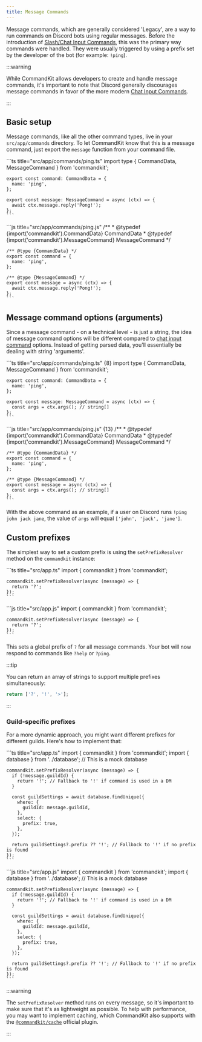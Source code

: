 ```yaml
---
title: Message Commands
---
```



Message commands, which are generally considered 'Legacy', are a way
to run commands on Discord bots using regular messages. Before the
introduction of
[Slash/Chat Input Commands](./01-chat-input-commands.mdx), this was
the primary way commands were handled. They were usually triggered by
using a prefix set by the developer of the bot (for example: `!ping`).

:::warning

While CommandKit allows developers to create and handle message
commands, it's important to note that Discord generally discourages
message commands in favor of the more modern
[Chat Input Commands](./01-chat-input-commands.mdx).

:::

## Basic setup

Message commands, like all the other command types, live in your
`src/app/commands` directory. To let CommandKit know that this is a
message command, just export the `message` function from your command
file.

<Tabs>
  <TabItem value="ts" label="TypeScript" default>
    ```ts title="src/app/commands/ping.ts"
    import type { CommandData, MessageCommand } from 'commandkit';

    export const command: CommandData = {
      name: 'ping',
    };

    export const message: MessageCommand = async (ctx) => {
      await ctx.message.reply('Pong!');
    };
    ```

  </TabItem>
  <TabItem value="js" label="JavaScript">
    ```js title="src/app/commands/ping.js"
    /**
     * @typedef {import('commandkit').CommandData} CommandData
     * @typedef {import('commandkit').MessageCommand} MessageCommand
     */

    /** @type {CommandData} */
    export const command = {
      name: 'ping',
    };

    /** @type {MessageCommand} */
    export const message = async (ctx) => {
      await ctx.message.reply('Pong!');
    };
    ```

  </TabItem>
</Tabs>

## Message command options (arguments)

Since a message command - on a technical level - is just a string, the
idea of message command options will be different compared to
[chat input command](./01-chat-input-commands.mdx) options. Instead of
getting parsed data, you'll essentially be dealing with string
'arguments'.

<Tabs>
  <TabItem value="ts" label="TypeScript" default>
    ```ts title="src/app/commands/ping.ts" {8}
    import type { CommandData, MessageCommand } from 'commandkit';

    export const command: CommandData = {
      name: 'ping',
    };

    export const message: MessageCommand = async (ctx) => {
      const args = ctx.args(); // string[]
    };
    ```

  </TabItem>
  <TabItem value="js" label="JavaScript">
    ```js title="src/app/commands/ping.js" {13}
    /**
     * @typedef {import('commandkit').CommandData} CommandData
     * @typedef {import('commandkit').MessageCommand} MessageCommand
     */

    /** @type {CommandData} */
    export const command = {
      name: 'ping',
    };

    /** @type {MessageCommand} */
    export const message = async (ctx) => {
      const args = ctx.args(); // string[]
    };
    ```

  </TabItem>
</Tabs>

With the above command as an example, if a user on Discord runs
`!ping john jack jane`, the value of `args` will equal
`['john', 'jack', 'jane']`.

## Custom prefixes

The simplest way to set a custom prefix is using the
`setPrefixResolver` method on the `commandkit` instance:

<Tabs>
  <TabItem value="ts" label="TypeScript" default>
    ```ts title="src/app.ts"
    import { commandkit } from 'commandkit';

    commandkit.setPrefixResolver(async (message) => {
      return '?';
    });
    ```

  </TabItem>
  <TabItem value="js" label="JavaScript">
    ```js title="src/app.js"
    import { commandkit } from 'commandkit';

    commandkit.setPrefixResolver(async (message) => {
      return '?';
    });
    ```

  </TabItem>
</Tabs>

This sets a global prefix of `?` for all message commands. Your bot
will now respond to commands like `?help` or `?ping`.

:::tip

You can return an array of strings to support multiple prefixes
simultaneously:

```js
return ['?', '!', '>'];
```

:::

### Guild-specific prefixes

For a more dynamic approach, you might want different prefixes for
different guilds. Here's how to implement that:

<Tabs>
  <TabItem value="ts" label="TypeScript" default>
    ```ts title="src/app.ts"
    import { commandkit } from 'commandkit';
    import { database } from '../database'; // This is a mock database

    commandkit.setPrefixResolver(async (message) => {
      if (!message.guildId) {
        return '!'; // Fallback to '!' if command is used in a DM
      }

      const guildSettings = await database.findUnique({
        where: {
          guildId: message.guildId,
        },
        select: {
          prefix: true,
        },
      });

      return guildSettings?.prefix ?? '!'; // Fallback to '!' if no prefix is found
    });
    ```

  </TabItem>
  <TabItem value="js" label="JavaScript">
    ```js title="src/app.js"
    import { commandkit } from 'commandkit';
    import { database } from '../database'; // This is a mock database

    commandkit.setPrefixResolver(async (message) => {
      if (!message.guildId) {
        return '!'; // Fallback to '!' if command is used in a DM
      }

      const guildSettings = await database.findUnique({
        where: {
          guildId: message.guildId,
        },
        select: {
          prefix: true,
        },
      });

      return guildSettings?.prefix ?? '!'; // Fallback to '!' if no prefix is found
    });
    ```

  </TabItem>
</Tabs>

:::warning

The `setPrefixResolver` method runs on every message, so it's
important to make sure that it's as lightweight as possible. To help
with performance, you may want to implement caching, which CommandKit
also supports with the
[`@commandkit/cache`](../05-official-plugins/03-commandkit-cache.mdx)
official plugin.

:::
